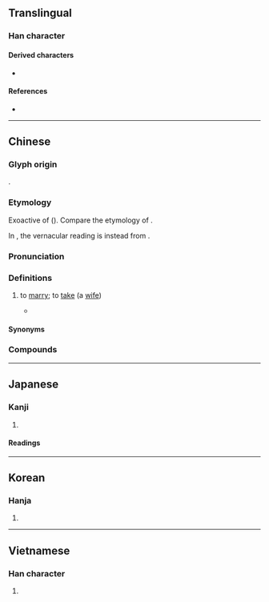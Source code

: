 {{character info}}
==Translingual==

===Han character===
{{Han char|rn=38|rad=女|as=08|sn=11|four=17404|canj=SEV|ids=⿱取女}}

====Derived characters====
* {{l|mul|[[𧜱]]}}

====References====
* {{Han ref|kx=0263.300|dkj=06365|dj=0530.180|hdz=21056.010|uh=5A36|ud=23094|bh=B0F9|bd=45305}}

----

==Chinese==
{{zh-forms}}

===Glyph origin===
{{Han etym}}
{{Han compound|取|女|ls=psc|c1=p|c2=s}}.

===Etymology===
Exoactive of {{och-l|取|to take; to obtain; to collect; to fetch}} ({{zh-ref|Schuessler, 2007}}). Compare the etymology of {{zh-l|*嫁}}.

In {{cog|nan|-}}, the vernacular reading is instead from {{zh-l|𤆬|chhōa|to lead; to guide}}.

===Pronunciation===
{{zh-pron
|m=qǔ,qù,1nb=standard,1nc=vernacular,2nb=literary
|m-s=qu3/ju4
|dg=чү2
|c=ceoi2,cou2,ceoi3
|c_note=ceoi2, cou2 - vernacular; ceoi3 - literary
|c-t=tui2,tui1
|c-t_note=tui2 - vernacular; tui1 - literary
|g=cy3
|h=pfs=chhí;gd=qi3
|j=ceh4/qy2
|mb=chṳ̌
|md=ché̤ṳ
|mn=ml,jj,tw:chhōa/xm,qz,jj:chhú/zz:chhí/tw:chhū
|mn_note=chhōa - vernacular; chhú/chhí/chhū - literary
|mn-t=cua7/cu2
|mn-t_note=cua7 - vernacular; cu2 - literary
|w=2qy
|x=zi4
|mc=2
|oc=1,2+1
|cat=v
}}
{{attn|zh|相俞切 seems to mean something different}}

===Definitions===
{{zh-hanzi}}

# {{lb|zh|of a man}} to [[marry]]; to [[take]] (a [[wife]])
#: {{zh-x|娶 老婆|to '''marry''' a woman}}
#* {{quote-song|zh|year=1983|lyricist=|title={{lw|zh|神鵰俠侶 (1983年電視劇)|神鵰大俠}}|album=|url=|artist={{lw|zh|劉德華}}}}
#*: {{zh-x|「你 娶{cou2} 咗 佢 就 一定 要 愛 佢。你 唔 愛 佢 又 何必 娶{cou2} 佢 呢？你 娶{cou2} 咗 佢 而 唔 愛 佢；此 事 誓 難 允許！」||C-LIT}}

====Synonyms====
{{zh-syn-saurus|結婚}}

===Compounds===
{{zh-der|停妻再娶|再娶|另娶|娶妻|娶妻生子|娶媳婦|娶親|嫁娶|子平畢娶|明媒正娶|河伯娶婦|牽絲娶婦|迎娶}}

{{zh-cat|Intermediate|Marriage}}

----

==Japanese==

===Kanji===
{{ja-kanji|grade=|rs=女08}}

# {{rfdef|ja|sort=女08}}

====Readings====
{{ja-readings
|goon=す
|kanon=しゅ
|kun=めと-る
}}

----

==Korean==

===Hanja===
{{ko-hanja|취}}

# {{rfdef|ko|sort=女08}}

----

==Vietnamese==

===Han character===
{{vi-readings|readings=thú|rs=女08}}

# {{rfdef|vi}}